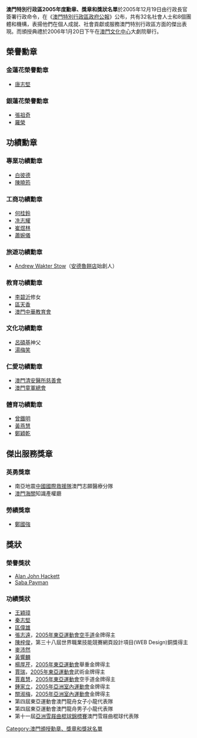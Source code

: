 '''澳門特別行政區2005年度勳章、獎章和獎狀名單'''於2005年12月19日由行政長官簽署行政命令，在《[[澳門特別行政區政府公報|澳門特別行政區政府公報]]》公布，共有32名社會人士和8個團體和機構，表揚他們在個人成就、社會貢獻或服務澳門特別行政區方面的傑出表現。而頒授典禮於2006年1月20日下午在[[澳門文化中心|澳門文化中心]]大劇院舉行。

==榮譽勳章==
===金蓮花榮譽勳章===
*[[唐志堅|唐志堅]]

===銀蓮花榮譽勳章===
*[[張祖奇|張祖奇]]
*[[羅榮|羅榮]]{{需要消歧義}}

==功績勳章==
===專業功績勳章===
*[[白彼德|白彼德]]
*[[陳曉筠|陳曉筠]]

===工商功績勳章===
*[[何桂鈴|何桂鈴]]
*[[冼志耀|冼志耀]]
*[[崔煜林|崔煜林]]
*[[蕭婉儀|蕭婉儀]]

===旅遊功績勳章===
*[[Andrew_Wakter_Stow|Andrew Wakter Stow]]（[[安德魯餅店|安德魯餅店]]始創人）

===教育功績勳章===
*[[李碧沂|李碧沂]]修女
*[[區天香|區天香]]
*[[澳門中華教育會|澳門中華教育會]]

===文化功績勳章===
*[[呂碩基|呂碩基]]神父
*[[湯梅笑|湯梅笑]]

===仁愛功績勳章===
*[[澳門清安醫所慈善會|澳門清安醫所慈善會]]
*[[澳門童軍總會|澳門童軍總會]]

===體育功績勳章===
*[[曾鐵明|曾鐵明]]
*[[黃燕慧|黃燕慧]]
*[[鄭穎乾|鄭穎乾]]

==傑出服務獎章==
===英勇獎章===
*南亞地震[[中國國際救援隊|中國國際救援隊]]澳門志願醫療分隊
*[[澳門海關|澳門海關]]知識產權廳

===勞績獎章===
*[[鄭國強|鄭國強]]

==獎狀==
===榮譽獎狀===
*[[Alan_John_Hackett|Alan John Hackett]]
*[[Saba_Payman|Saba Payman]]

===功績獎狀===
*[[王穎璋|王穎璋]]
*[[秦志堅|秦志堅]]
*[[區偉雄|區偉雄]]
*[[張志遠_(空手道運動員)|張志遠]]，[[2005年東亞運動會|2005年東亞運動會]][[空手道|空手道]]金牌得主
*[[陳梓俊|陳梓俊]]，第三十八屆世界職業技能競賽網頁設計項目(WEB Design)銅獎得主
*[[麥沛然|麥沛然]]
*[[黃響麟|黃響麟]]
*[[楊厚芹|楊厚芹]]，[[2005年東亞運動會|2005年東亞運動會]]舉重金牌得主
*[[賈瑞_(武術運動員)|賈瑞]]，[[2005年東亞運動會|2005年東亞運動會]]武術金牌得主
*[[賈嘉慧|賈嘉慧]]，[[2005年東亞運動會|2005年東亞運動會]]空手道金牌得主
*[[鍾家立|鍾家立]]，[[2005年亞洲室內運動會|2005年亞洲室內運動會]]金牌得主
*[[關淑梅|關淑梅]]，[[2005年亞洲室內運動會|2005年亞洲室內運動會]]金牌得主
*第四屆東亞運動會澳門龍舟女子小龍代表隊
*第四屆東亞運動會澳門龍舟男子小龍代表隊
*第十一屆[[亞洲雪屐曲棍球錦標賽|亞洲雪屐曲棍球錦標賽]]澳門雪屐曲棍球代表隊

{{澳門勳章、獎章和獎狀制度}}

[[Category:澳門頒授勳章、獎章和獎狀名單|Category:澳門頒授勳章、獎章和獎狀名單]]